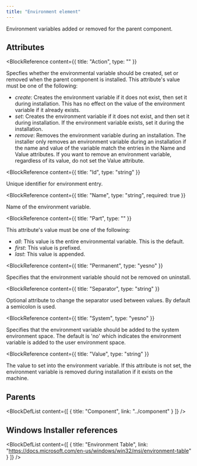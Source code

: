 ```yaml
---
title: "Environment element"
---
```



Environment variables added or removed for the parent component.


## Attributes

<BlockWrapper>

  <BlockReference
    content={{
      title: "Action",
      type: ""
    }}
  >
  Specfies whether the environmental variable should be created, set or removed when the parent component is installed. This attribute's value must be one of the following:
  - *create*: Creates the environment variable if it does not exist, then set it during installation. This has no effect on the value of the environment variable if it already exists.
  - *set*: Creates the environment variable if it does not exist, and then set it during installation. If the environment variable exists, set it during the installation.
  - *remove*: Removes the environment variable during an installation.
     The installer only removes an environment variable during an installation if the name and value
     of the variable match the entries in the Name and Value attributes.
     If you want to remove an environment variable, regardless of its value, do not set the Value attribute.
  </BlockReference>

  <BlockReference
    content={{
      title: "Id",
      type: "string"
    }}
  >
  Unique identifier for environment entry.
  </BlockReference>

  <BlockReference
    content={{
      title: "Name",
      type: "string",
      required: true
    }}
  >
  Name of the environment variable.
  </BlockReference>

  <BlockReference
    content={{
      title: "Part",
      type: ""
    }}
  >
   This attribute's value must be one of the following:
  - *all*: This value is the entire environmental variable. This is the default.
  - *first*: This value is prefixed.
  - *last*: This value is appended.
  </BlockReference>

  <BlockReference
    content={{
      title: "Permanent",
      type: "yesno"
    }}
  >
  Specifies that the environment variable should not be removed on uninstall.
  </BlockReference>

  <BlockReference
    content={{
      title: "Separator",
      type: "string"
    }}
  >
  Optional attribute to change the separator used between values. By default a semicolon is used.
  </BlockReference>

  <BlockReference
    content={{
      title: "System",
      type: "yesno"
    }}
  >
  Specifies that the environment variable should be added to the system environment space. The default
   is 'no' which indicates the environment variable is added to the user environment space.
  </BlockReference>

  <BlockReference
    content={{
      title: "Value",
      type: "string"
    }}
  >
  The value to set into the environment variable.
   If this attribute is not set, the environment variable is removed during installation if it exists on the machine.
  </BlockReference>

</BlockWrapper>


## Parents

<BlockDefList content={[
    {
      title: "Component",
      link: "../component"
    }
  ]}
/>

## Windows Installer references

<BlockDefList content={[
    {
      title: "Environment Table",
      link: "https://docs.microsoft.com/en-us/windows/win32/msi/environment-table"
    }
  ]}
/>
